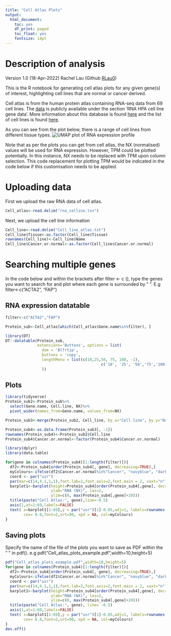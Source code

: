 ```yaml
---
title: "Cell Atlas Plots"
output:
  html_document:
    toc: yes
    df_print: paged
    toc_float: yes
    fontsize: 14pt
---
```


Description of analysis
=======================
Version 1.0 (18-Apr-2022) Rachel Lau (Github [RLau0](https://github.com/RLau0))

This is the R notebook for generating cell atlas plots for any given gene(s) of interest, highlighting cell lines that are normal or cancer derived. 

Cell atlas is from the human protein atlas containing RNA-seq data from 69 cell lines. The [data](https://www.proteinatlas.org/about/download) is publicly available under the section 'RNA HPA cell line gene data'. More information about this database is found [here](https://www.proteinatlas.org/humanproteome/cell+line) and the list of cell lines is found [here](https://www.proteinatlas.org/learn/cellines).

As you can see from the plot below, there is a range of cell lines from different tissue types. 
![UMAP plot of RNA expression profile](Capture.JPG)

Note that as per the plots you can get from cell atlas, the NX (normalised) values will be used for RNA expression. However, TPM could be plotted potentially. In this instance, NX needs to be replaced with TPM upon column selection. This code replacement for plotting TPM would be indicated in the code below if this customisation needs to be applied. 

Uploading data
==============

First we upload the raw RNA data of cell atlas.

```r
Cell_atlas<-read.delim("rna_celline.tsv")
```

Next, we upload the cell line information

```r
Cell_line<-read.delim("Cell_line_atlas.txt")
Cell_line$Tissue<-as.factor(Cell_line$Tissue)
rownames(Cell_line)<-Cell_line$Name
Cell_line$Cancer.or.normal<-as.factor(Cell_line$Cancer.or.normal)
```

Searching multiple genes
=========================

In the code below and within the brackets after filter <- c (), type the genes you want to search for and plot where each gene is surrounded by " ". 
E.g filter<-c("ACTA2", "FAP")

RNA expression datatable
------------------------

```r
filter<-c("ACTA2","FAP")

Protein_sub<-Cell_atlas[which(Cell_atlas$Gene.name%in%filter), ]

library(DT)
DT::datatable(Protein_sub, 
              extensions='Buttons', options = list(
                dom = 'Blfrtip',
                buttons = 'copy',
                lengthMenu = list(c(10,25,50, 75, 100, -1), 
                                          c('10', '25', '50','75','100', 'All')),paging = T
                ))
```

Plots
----

```r
library(tidyverse)
Protein_sub2<-Protein_sub%>%
  select(Gene.name, Cell.line, NX)%>%
  pivot_wider(names_from=Gene.name, values_from=NX)

Protein_sub3<-merge(Protein_sub2, Cell_line, by.x="Cell.line", by.y="Name")

Protein_sub4<-as.data.frame(Protein_sub3[, -1])
rownames(Protein_sub4)<-Protein_sub2$Cell.line
Protein_sub4$Cancer.or.normal<-factor(Protein_sub4$Cancer.or.normal)

library(dplyr)
library(data.table)

for(gene in colnames(Protein_sub4)[1:length(filter)]){
  df2<-Protein_sub4[order(Protein_sub4[, gene], decreasing=TRUE),]
  myColours<-ifelse(df2$Cancer.or.normal%in%"Cancer", "navyblue", "darkolivegreen3")
  coord <- par("usr")
  par(mar=c(14,4.1,1,1),font.lab=2,font.axis=2,font.main = 2, xaxt="n")
  barplot1<-barplot(height=Protein_sub4[order(Protein_sub4[,gene], decreasing=TRUE), gene], 
                    ylab="RNA (NX)", las=2,
                    ylim=c(0, max(Protein_sub4[,gene]+20)))
  title(paste("Cell Atlas:", gene),line=-0.5)
  axis(1,at=1:69,labels=FALSE)
  text( x=barplot1[1:69],y = par("usr")[1]-0.05,adj=1, labels=rownames(Protein_sub4[order(Protein_sub4[,gene], decreasing=TRUE),]), 
        cex= 0.8,font=2,srt=90, xpd = NA, col=myColours)
}

```

Saving plots
------------

Specify the name of the file of the plots you want to save as PDF within the " " in pdf().
e.g pdf("Cell_atlas_plots_example.pdf",width=10,height=5)

```r
pdf("Cell_atlas_plots_example.pdf",width=10,height=5)
for(gene in colnames(Protein_sub4)[1:length(filter)]){
  df2<-Protein_sub4[order(Protein_sub4[, gene], decreasing=TRUE),]
  myColours<-ifelse(df2$Cancer.or.normal%in%"Cancer", "navyblue", "darkolivegreen3")
  coord <- par("usr")
  par(mar=c(14,4.1,1,1),font.lab=2,font.axis=2,font.main = 2, xaxt="n")
  barplot1<-barplot(height=Protein_sub4[order(Protein_sub4[,gene], decreasing=TRUE), gene], 
                    ylab="RNA (NX)", las=2,
                    ylim=c(0, max(Protein_sub4[,gene]+20)))
  title(paste("Cell Atlas:", gene), line= -0.5)
  axis(1,at=1:69,labels=FALSE)
  text( x=barplot1[1:69],y = par("usr")[1]-0.05,adj=1, labels=rownames(Protein_sub4[order(Protein_sub4[,gene], decreasing=TRUE),]), 
        cex= 0.8,font=2,srt=90, xpd = NA, col=myColours)
}
dev.off()

```


